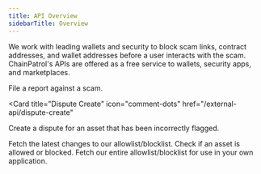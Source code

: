 ```yaml
---
title: API Overview
sidebarTitle: Overview
---
```


We work with leading wallets and security to block scam links, contract addresses, and
wallet addresses before a user interacts with the scam. ChainPatrol's APIs are offered
as a free service to wallets, security apps, and marketplaces.&#x20;

<Card title="Report create" icon="flag" href="/external-api/report-create">
  File a report against a scam.
</Card>

<Card
  title="Dispute Create"
  icon="comment-dots"
  href="/external-api/dispute-create"
>
  Create a dispute for an asset that has been incorrectly flagged.
</Card>

<Card title="Asset Changelog" icon="book" href="/external-api/asset-changelog">
  Fetch the latest changes to our allowlist/blocklist.
</Card>

<Card title="Asset Check" icon="shield-check" href="/external-api/asset-check">
  Check if an asset is allowed or blocked.
</Card>

<Card title="Asset List" icon="list-check" href="/external-api/asset-list">
  Fetch our entire allowlist/blocklist for use in your own application.
</Card>
